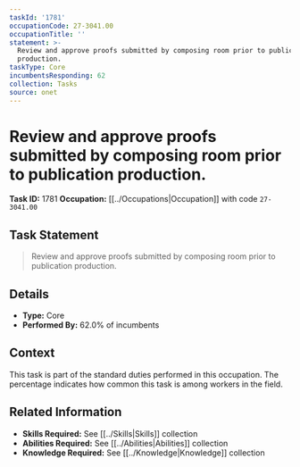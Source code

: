 ```yaml
---
taskId: '1781'
occupationCode: 27-3041.00
occupationTitle: ''
statement: >-
  Review and approve proofs submitted by composing room prior to publication
  production.
taskType: Core
incumbentsResponding: 62
collection: Tasks
source: onet
---
```

# Review and approve proofs submitted by composing room prior to publication production.

**Task ID:** 1781
**Occupation:** [[../Occupations|Occupation]] with code `27-3041.00`

## Task Statement

> Review and approve proofs submitted by composing room prior to publication production.

## Details

- **Type:** Core
- **Performed By:** 62.0% of incumbents

## Context

This task is part of the standard duties performed in this occupation. The percentage indicates how common this task is among workers in the field.

## Related Information

- **Skills Required:** See [[../Skills|Skills]] collection
- **Abilities Required:** See [[../Abilities|Abilities]] collection
- **Knowledge Required:** See [[../Knowledge|Knowledge]] collection
